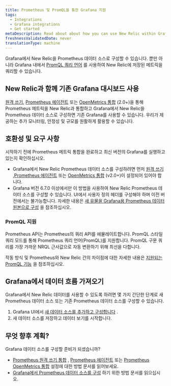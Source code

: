```yaml
---
title: Prometheus 및 PromQL을 통한 Grafana 지원
tags:
  - Integrations
  - Grafana integrations
  - Get started
metaDescription: Read about about how you can use New Relic within Grafana and our options for Prometheus and Prom QL support.
freshnessValidatedDate: never
translationType: machine
---
```


Grafana에서 New Relic을 Prometheus 데이터 소스로 구성할 수 있습니다. 뿐만 아니라 Grafana 내에서 [PromQL 쿼리 언어](/docs/integrations/prometheus-integrations/view-query-data/supported-promql-features) 를 사용하여 New Relic에 저장된 메트릭을 쿼리할 수 있습니다.

## New Relic과 함께 기존 Grafana 대시보드 사용

[원격 쓰기](/docs/integrations/prometheus-integrations/get-started/monitor-prometheus-new-relic#remote-write), [Prometheus 에이전트](/docs/integrations/prometheus-integrations/get-started/monitor-prometheus-new-relic#agent) 또는 [OpenMetrics 통합](/docs/integrations/prometheus-integrations/get-started/monitor-prometheus-new-relic#OpenMetric) (2.0+)을 통해 Prometheus 메트릭을 New Relic과 통합하고 Grafana에서 New Relic을 Prometheus 데이터 소스로 구성하면 기존 Grafana를 사용할 수 있습니다. <InlinePopover type="dashboards"/>우리가 제공하는 추가 모니터링, 안정성 및 규모를 원활하게 활용할 수 있습니다.

## 호환성 및 요구 사항

시작하기 전에 Prometheus 메트릭 통합을 완료하고 최신 버전의 Grafana를 실행하고 있는지 확인하십시오.

* Grafana에서 New Relic Prometheus 데이터 소스를 구성하려면 먼저 [원격 쓰기](/docs/integrations/prometheus-integrations/get-started/monitor-prometheus-new-relic#remote-write) ,[Prometheus 에이전트](/docs/integrations/prometheus-integrations/get-started/monitor-prometheus-new-relic#agent) 또는 [OpenMetrics 통합](/docs/integrations/prometheus-integrations/get-started/monitor-prometheus-new-relic#OpenMetrics) (v2.0+)이 설정되어 있어야 합니다.
* Grafana 버전 6.7.0 이상에서만 이 방법을 사용하여 New Relic Prometheus 데이터 소스를 구성할 수 있습니다. UI에서 사용자 정의 헤더를 구성해야 하며 이전 버전에서는 불가능합니다. 자세한 내용은 [새 유물을 Grafana용 Prometheus 데이터 원본으로 구성](/docs/integrations/grafana-integrations/set-configure/configure-new-relic-prometheus-data-source-grafana) 을 참조하십시오.

### PromQL 지원

Prometheus API는 Prometheus의 쿼리 API를 에뮬레이트합니다. PromQL 스타일 쿼리 모드를 통해 Prometheus 쿼리 언어(PromQL)를 지원합니다. PromQL 구문 쿼리를 가장 가까운 NRQL 근사값으로 자동 변환하기 위해 최선을 다합니다.

작동 방식 및 Prometheus와 New Relic 간의 차이점에 대한 자세한 내용은 [지원되는 PromQL 기능](/docs/integrations/prometheus-integrations/view-query-data/supported-promql-features) 을 참조하십시오.

## Grafana에서 데이터 흐름 가져오기

Grafana에서 New Relic 데이터를 사용할 수 있도록 하려면 몇 가지 간단한 단계로 새 Prometheus 데이터 소스 또는 기존 Prometheus 데이터 소스를 구성할 수 있습니다.

1. Grafana UI에서 [새 데이터 소스를 추가하고 구성합니다](/docs/integrations/grafana-integrations/set-configure/configure-new-relic-prometheus-data-source-grafana) .
2. 새 데이터 소스를 저장하고 데이터 보기를 시작합니다.

## 무엇 향후 계획?

Grafana 데이터 소스를 구성할 준비가 되셨습니까?

* [Prometheus 원격 쓰기 통합](/docs/integrations/prometheus-integrations/install-configure/set-your-prometheus-remote-write-integration) , [Prometheus 에이전트](/docs/infrastructure/prometheus-integrations/install-configure-prometheus-agent/setup-prometheus-agent) 또는 [Prometheus OpenMetrics 통합](/docs/integrations/prometheus-integrations/install-configure/install-update-or-uninstall-your-prometheus-openmetrics-integration) 설정에 대한 방법 문서를 읽어보세요.
* [Grafana에서 Prometheus 데이터 소스를 구성](/docs/integrations/grafana-integrations/set-configure/configure-new-relic-prometheus-data-source-grafana) 하기 위한 방법 문서를 읽으십시오.

<InstallFeedback/>